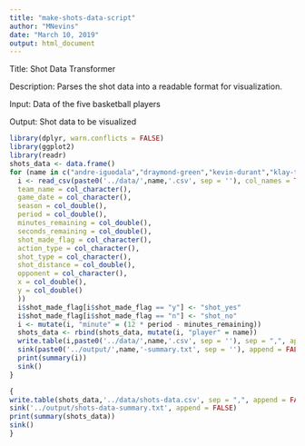 ```yaml
---
title: "make-shots-data-script"
author: "MNevins"
date: "March 10, 2019"
output: html_document
---
```

Title: Shot Data Transformer

Description: Parses the shot data into a readable format for visualization.

Input: Data of the five basketball players

Output: Shot data to be visualized

```r
library(dplyr, warn.conflicts = FALSE)
library(ggplot2)
library(readr)
shots_data <- data.frame()
for (name in c("andre-iguodala","draymond-green","kevin-durant","klay-thompson","stephen-curry")) {
  i <- read_csv(paste0('../data/',name,'.csv', sep = ''), col_names = TRUE, col_types = cols(
  team_name = col_character(),
  game_date = col_character(),
  season = col_double(),
  period = col_double(),
  minutes_remaining = col_double(),
  seconds_remaining = col_double(),
  shot_made_flag = col_character(),
  action_type = col_character(),
  shot_type = col_character(),
  shot_distance = col_double(),
  opponent = col_character(),
  x = col_double(),
  y = col_double()
  ))
  i$shot_made_flag[i$shot_made_flag == "y"] <- "shot_yes"
  i$shot_made_flag[i$shot_made_flag == "n"] <- "shot_no"
  i <- mutate(i, "minute" = (12 * period - minutes_remaining))
  shots_data <- rbind(shots_data, mutate(i, "player" = name))
  write.table(i,paste0('../data/',name,'.csv', sep = ''), sep = ",", append = FALSE, row.names = FALSE)
  sink(paste0('../output/',name,'-summary.txt', sep = ''), append = FALSE)
  print(summary(i))
  sink()
}

{
write.table(shots_data,'../data/shots-data.csv', sep = ",", append = FALSE, row.names = FALSE)
sink('../output/shots-data-summary.txt', append = FALSE)
print(summary(shots_data))
sink()
}
```